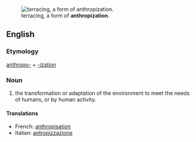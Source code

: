 [[Image:Landscape in Sa Pa (Vietnam).jpg|thumb|terracing, a form of '''anthropization'''.]]
==English==

===Etymology===

[[anthropo-]] + [[-ization]]

===Noun===
{{en-noun|-}}

# {{context|ecology}} the transformation or adaptation of the environment to meet the needs of humans, or by human activity.

====Translations====
*French: [[anthropisation]]
*Italian: [[antropizzazione]]